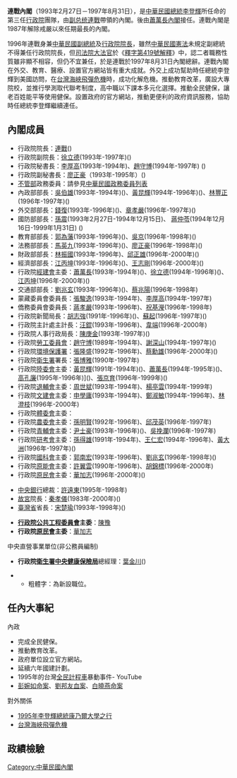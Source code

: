 {{expand|time=2013-10-09T06:05:37+00:00}}
{{unreferenced|time=2013-10-09T06:05:37+00:00}}

{{Infobox government cabinet
|cabinet_name =連戰內閣
|cabinet_number = 
|jurisdiction = 中華民國
| flag                    = Flag of the Republic of China.svg
| flag_border             = true
|incumbent = 
|image = 連戰院長.jpg
|date_formed = {{Start date|1993|2|27|df=y}}
|date_dissolved = {{End date|1997|8|31|df=y}}
|government_head = 連戰（兼任）
|government_head_history =
|deputy_government_head = [[徐立德|徐立德]]
|state_head = [[李登輝|李登輝]]
|deputy_state_head = [[李元簇|李元簇]]→[[連戰|連戰]]
|current_number = 
|former_members_number =
|total_number =
|political_party = {{KMT}}
|legislature_status = [[多數派政府|多數派政府]] 
|election = [[1995年中華民國立法委員選舉|1995年中華民國立法委員選舉]]
|last_election =
|legislature_term = 
|budget = 
|opposition_cabinet = 
|opposition_party = {{DPP}}
|opposition_leader = [[許信良|許信良]]→[[施明德|施明德]]→[[張俊宏|張俊宏]]（代理）
|incoming_formation =
|outgoing_formation =
|previous = [[郝柏村內閣|郝柏村內閣]]
|successor = [[蕭萬長內閣|蕭萬長內閣]]
}}

'''連戰內閣'''（1993年2月27日－1997年8月31日），是[[中華民國|中華民國]][[中華民國總統|總統]][[李登輝|李登輝]]所任命的第三任[[行政院|行政院]]團隊，由[[中華民國副總統|副总统]][[連戰|連戰]]帶領的內閣。後由[[蕭萬長內閣|蕭萬長內閣]]接任。連戰內閣是1987年解除戒嚴以來任期最長的內閣。

1996年連戰身兼[[中華民國副總統|中華民國副總統]]及[[行政院院長|行政院院長]]，雖然[[中華民國憲法|中華民國憲法]]未規定副總統不得兼任行政院院長，但[[司法院大法官|司法院大法官]]於《[[:s:司法院釋字第419號解釋|釋字第419號解釋]]》中，認二者職務性質雖非顯不相容，但仍不宜兼任，於是連戰於1997年8月31日內閣總辭。連戰內閣在外交、教育、醫療、設置官方網站皆有重大成就。外交上成功幫助時任總統李登輝到美國訪問，在[[台灣海峽飛彈危機|台灣海峽飛彈危機]]時，成功化解危機。推動教育改革，廣設大專院校，並推行學測取代聯考制度，高中職以下課本多元化選擇。推動全民健保，讓老百姓能平等使用健保。設置政府的官方網站，推動更便利的政府資訊服務，協助時任總統李登輝繼續連任。

==內閣成員==
*行政院院長：[[連戰|連戰]]({{kmt}})
*行政院副院長：[[徐立德|徐立德]](1993年-1997年)({{kmt}})
*行政院秘書長：[[李厚高|李厚高]](1993年-1994年)、[[趙守博|趙守博]](1994年-1997年) ({{kmt}})
*行政院副秘書長：[[廖正豪|廖正豪]]（1993年-1995年）({{kmt}})
*[[不管部|不管部]]政務委員：請參見[[中華民國政務委員列表|中華民國政務委員列表]]
*內政部部長：[[吳伯雄|吳伯雄]](1993年-1994年)({{kmt}})、[[黃昆輝|黃昆輝]](1994年-1996年)({{kmt}})、[[林豐正|林豐正]](1996年-1997年)({{kmt}})
*外交部部長：[[錢復|錢復]](1993年-1996年)({{kmt}})、[[章孝嚴|章孝嚴]](1996年-1997年)({{kmt}})
*國防部部長：[[孫震_(臺灣學政界人物)|孫震]](1993年2月27日-1994年12月15日)、 [[蔣仲苓|蔣仲苓]](1994年12月16日-1999年1月31日) ({{kmt}})
*教育部部長：[[郭為藩|郭為藩]](1993年-1996年)({{kmt}})、[[吳京_(學者)|吳京]](1996年-1998年)({{kmt}})
*法務部部長：[[馬英九|馬英九]](1993年-1996年)({{kmt}})、[[廖正豪|廖正豪]](1996年-1998年)({{kmt}})
*財政部部長：[[林振國|林振國]](1993年-1996年)、[[邱正雄|邱正雄]](1996年-2000年)({{kmt}})
*經濟部部長：[[江丙坤|江丙坤]](1993年-1996年)({{kmt}})、[[王志剛_(中華民國)|王志剛]](1996年-2000年)({{kmt}})
*行政院[[經建會|經建會]]主委：[[蕭萬長|蕭萬長]](1993年-1994年)({{kmt}})、[[徐立德|徐立德]](1994年-1996年)({{kmt}})、[[江丙坤|江丙坤]](1996年-2000年)({{kmt}})
*交通部部長：[[劉兆玄|劉兆玄]](1993年-1996年)({{kmt}})、[[蔡兆陽|蔡兆陽]](1996年-1998年)
*蒙藏委員會委員長：[[張駿逸|張駿逸]](1993年-1994年)、[[李厚高|李厚高]](1994年-1997年)
*僑務委員會委員長：[[蔣孝嚴|蔣孝嚴]](1993年-1996年)、[[祝基瀅|祝基瀅]](1996年-1998年)
*行政院新聞局長：[[胡志強_(1948年)|胡志強]](1991年-1996年)({{kmt}})、[[蘇起|蘇起]](1996年-1997年)({{kmt}})
*行政院主計處主計長：[[汪錕|汪錕]](1993年-1996年)、[[韋伯韜|韋端]](1996年-2000年)
*行政院人事行政局長：[[陳庚金|陳庚金]](1993年-1997年)({{kmt}})
*行政院[[勞工委員會|勞工委員會]]：[[趙守博|趙守博]](1989年-1994年)、[[謝深山|謝深山]](1994年-1997年)({{kmt}})
*行政院[[環境保護署|環境保護署]]：[[張隆盛|張隆盛]](1992年-1996年)、[[蔡勳雄|蔡勳雄]](1996年-2000年)({{kmt}})
*行政院[[衛生署|衛生署]]署長：[[張博雅|張博雅]](1990年-1997年)
*行政院[[陸委會|陸委會]]主委：[[黃昆輝|黃昆輝]](1991年-1994年)({{kmt}})、[[蕭萬長|蕭萬長]](1994年-1995年)({{kmt}})、[[高孔廉|高孔廉]](1995年-1996年)]({{kmt}})、[[張京育|張京育]](1996年-1999年)({{kmt}})
*行政院[[退輔會|退輔會]]主委：[[周世斌|周世斌]](1993年-1994年)、[[楊亭雲|楊亭雲]](1994年-1999年)
*行政院[[文建會|文建會]]主委：[[申學庸|申學庸]](1993年-1994年)、[[鄭淑敏|鄭淑敏]](1994年-1996年)、[[林澄枝|林澄枝]](1996年-2000年)
*行政院[[體委會|體委會]]主委：
*行政院[[農委會|農委會]]主委：[[孫明賢|孫明賢]](1992年-1996年)、[[邱茂英|邱茂英]](1996年-1997年)
*行政院[[青輔會|青輔會]]主委：[[尹士豪|尹士豪]](1993年-1996年)({{kmt}})、[[吳挽瀾|吳挽瀾]](1996年-1997年)
*行政院[[行政院研究發展考核委員會|研考會]]主委：[[孫得雄|孫得雄]](1991年-1994年)、[[王仁宏|王仁宏]](1994年-1996年)、[[黃大洲|黃大洲]](1996年-1997年)({{kmt}})
*行政院[[行政院國家科學委員會|國科會]]主委：[[郭南宏|郭南宏]](1993年-1996年)、[[劉兆玄|劉兆玄]](1996年-1998年)({{kmt}})
*行政院[[行政院原子能委員會|原能會]]主委：[[許翼雲|許翼雲]](1990年-1996年)、[[胡錦標|胡錦標]](1996年-2000年)
*行政院[[行政院原住民族委員會|原民會]]主委：[[華加志|華加志]](1996年-2000年)({{kmt}})

*[[中央銀行_(中華民國)|中央銀行]]總裁：[[許遠東|許遠東]](1995年-1998年)
*[[國立故宮博物院|故宮]]院長：[[秦孝儀|秦孝儀]](1983年-2000年)({{kmt}})
*[[臺灣省|臺灣省]]省長：[[宋楚瑜|宋楚瑜]](1993年-1998年)({{kmt}})

*'''[[行政院公共工程委員會|行政院公共工程委員會]]主委'''：[[陳豫_(1927年)|陳豫]]
*'''行政院[[行政院原住民族委員會|原民會]]主委'''：[[華加志|華加志]]

;中央直營事業單位(非公務員編制)
*'''行政院[[衛生署|衛生署]][[中央健康保險局|中央健康保險局]]'''總經理：[[葉金川|葉金川]]({{kmt}})

**粗體字：為新設職位。

==任內大事紀==
;內政
*完成全民健保。
*推動教育改革。
*政府單位設立官方網站。
*延續六年國建計劃。
*1995年的台灣[[全民計程車|全民計程車]]暴動事件- YouTube
*[[彭婉如命案|彭婉如命案]]、[[劉邦友血案|劉邦友血案]]、[[白曉燕命案|白曉燕命案]]

;對外關係
*[[1995年李登輝總統康乃爾大學之行|1995年李登輝總統康乃爾大學之行]]
*[[台灣海峽飛彈危機|台灣海峽飛彈危機]]

==政績檢驗==
{{verify source|[[連戰內閣|連戰內閣]]雖推行多項政策，但任內的政策於20年後皆產生問題，如教育改革皆受後人所詬病。全民健保的推動，起步上是平等的，但之後因老人濫用健保，再加上健保並沒有限制一些因素(如沒有常住台灣，卻依然可享用健保，被人譏為全球健保)，財政上也未衡量，導致健保虧損嚴重，在[[吳敦義內閣|吳敦義內閣]]時期，開始推行二代健保。另外[[連戰內閣|連戰內閣]]也被評為最會花錢的內閣，任內推行許多重大建設，頻頻出狀況(國道五號於[[郝柏村內閣|郝柏村內閣]]就已動工興建，但到[[連戰內閣|連戰內閣]]結束依舊無法完工)，廣蓋老人活動中心，造成現今蚊子館林立。}}


{{中華民國行憲後內閣|[[郝柏村内閣|郝柏村内閣]]|[[連戰内閣|連戰内閣]]|1994年2月28日－1997年8月31日|[[蕭萬長内閣|蕭萬長内閣]]}}


[[Category:中華民國內閣|Category:中華民國內閣]]